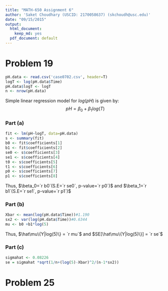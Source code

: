 ```yaml
---
title: "MATH-650 Assignment 6"
author: 'Saket Choudhary (USCID: 2170058637) (skchoudh@usc.edu)'
date: "09/15/2015"
output:
  html_document:
    keep_md: yes
  pdf_document: default
---
```


# Problem 19
```r
pH.data <- read.csv('case0702.csv', header=T)
logT <- log(pH.data$Time)
pH.data$logT <- logT
n <- nrow(pH.data)
```

Simple linear regression model for $log(pH)$ is given by:
$$
pH = \beta_0 + \beta_1log(T)
$$


### Part (a)
```r
fit <- lm(pH~logT, data=pH.data)
s <- summary(fit)
b0 <- fit$coefficients[1]
b1 <- fit$coefficients[2]
se0 <- s$coefficients[3]
se1 <- s$coefficients[4]
t0 <- s$coefficients[5]
t1 <- s$coefficients[6]
p0 <- s$coefficients[7]
p1 <- s$coefficients[8]
```

Thus, $\beta_0=`r b0`(S.E=`r se0`, p-value=`r p0`)$ and $\beta_1=`r b1`(S.E=`r se1`, p-value=`r p1`)$

### Part (b)

```r
Xbar <- mean(log(pH.data$Time))#1.190
sx2 <- var(log(pH.data$Time))#0.6344
mu <- b0 +b1*log(5)

```

Thus, $\hat\mu\{Y|log(5)\} = `r mu`$ and $SE[\hat\mu\{Y|log(5)\}] = `r se`$

### Part (c)

```r
sigmahat <- 0.08226
se = sigmahat *sqrt(1/n+(log(5)-Xbar)^2/(n-1*sx2))
```


# Problem 25

